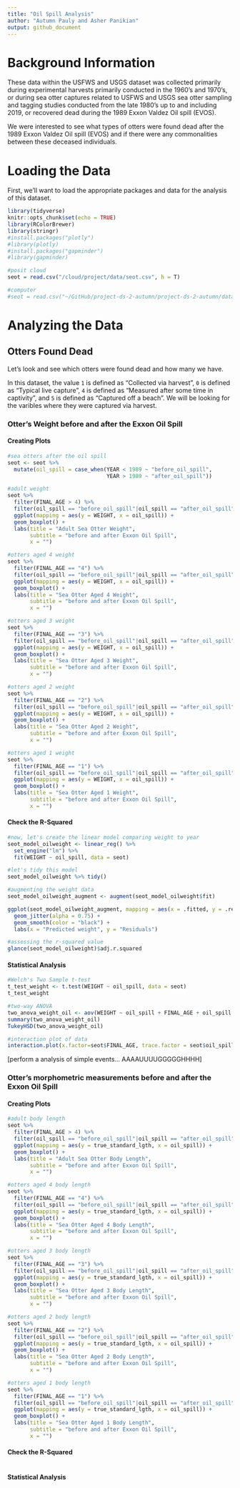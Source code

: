 ```yaml
---
title: "Oil Spill Analysis"
author: "Autumn Pauly and Asher Panikian"
output: github_document
---
```


# Background Information
These data within the USFWS and USGS dataset was collected primarily during experimental harvests primarily conducted in the 1960's and 1970's, or during sea otter captures related to USFWS and USGS sea otter sampling and tagging studies conducted from the late 1980's up to and including 2019, or recovered dead during the 1989 Exxon Valdez Oil spill (EVOS).

We were interested to see what types of otters were found dead after the 1989 Exxon Valdez Oil spill (EVOS) and if there were any commonalities between these deceased individuals. 

# Loading the Data
First, we'll want to load the appropriate packages and data for the analysis of this dataset.

```r
library(tidyverse)
knitr::opts_chunk$set(echo = TRUE)
library(RColorBrewer)
library(stringr)
#install.packages("plotly")
#library(plotly)
#install.packages("gapminder")
#library(gapminder)
```

```r
#posit cloud
seot = read.csv("/cloud/project/data/seot.csv", h = T)

#computer
#seot = read.csv("~/GitHub/project-ds-2-autumn/project-ds-2-autumn/data/seot.csv", h = T)
```

# Analyzing the Data

## Otters Found Dead
Let's look and see which otters were found dead and how many we have. 

In this dataset, the value `1` is defined as "Collected via harvest", `0` is defined as "Typical live capture", `4` is defined as "Measured after some time in captivity", and `5` is defined as "Captured off a beach". We will be looking for the varibles where they were captured via harvest. 

### Otter's Weight before and after the Exxon Oil Spill
#### Creating Plots

```r
#sea otters after the oil spill
seot <- seot %>% 
  mutate(oil_spill = case_when(YEAR < 1989 ~ "before_oil_spill", 
                               YEAR > 1989 ~ "after_oil_spill"))

#adult weight
seot %>% 
  filter(FINAL_AGE > 4) %>% 
  filter(oil_spill == "before_oil_spill"|oil_spill == "after_oil_spill") %>% 
  ggplot(mapping = aes(y = WEIGHT, x = oil_spill)) + 
  geom_boxplot() +
  labs(title = "Adult Sea Otter Weight", 
       subtitle = "before and after Exxon Oil Spill", 
       x = "")

#otters aged 4 weight
seot %>% 
  filter(FINAL_AGE == "4") %>%
  filter(oil_spill == "before_oil_spill"|oil_spill == "after_oil_spill") %>% 
  ggplot(mapping = aes(y = WEIGHT, x = oil_spill)) + 
  geom_boxplot() +
  labs(title = "Sea Otter Aged 4 Weight", 
       subtitle = "before and after Exxon Oil Spill", 
       x = "")

#otters aged 3 weight
seot %>% 
  filter(FINAL_AGE == "3") %>% 
  filter(oil_spill == "before_oil_spill"|oil_spill == "after_oil_spill") %>% 
  ggplot(mapping = aes(y = WEIGHT, x = oil_spill)) + 
  geom_boxplot() +
  labs(title = "Sea Otter Aged 3 Weight", 
       subtitle = "before and after Exxon Oil Spill", 
       x = "")

#otters aged 2 weight
seot %>% 
  filter(FINAL_AGE == "2") %>%
  filter(oil_spill == "before_oil_spill"|oil_spill == "after_oil_spill") %>% 
  ggplot(mapping = aes(y = WEIGHT, x = oil_spill)) + 
  geom_boxplot() +
  labs(title = "Sea Otter Aged 2 Weight", 
       subtitle = "before and after Exxon Oil Spill", 
       x = "")

#otters aged 1 weight
seot %>% 
  filter(FINAL_AGE == "1") %>%
  filter(oil_spill == "before_oil_spill"|oil_spill == "after_oil_spill") %>% 
  ggplot(mapping = aes(y = WEIGHT, x = oil_spill)) + 
  geom_boxplot() +
  labs(title = "Sea Otter Aged 1 Weight", 
       subtitle = "before and after Exxon Oil Spill", 
       x = "")
```

#### Check the R-Squared

```r
#now, let's create the linear model comparing weight to year
seot_model_oilweight <- linear_reg() %>%
  set_engine("lm") %>% 
  fit(WEIGHT ~ oil_spill, data = seot)

#let's tidy this model
seot_model_oilweight %>% tidy()

#augmenting the weight data
seot_model_oilweight_augment <- augment(seot_model_oilweight$fit)

ggplot(seot_model_oilweight_augment, mapping = aes(x = .fitted, y = .resid)) +
  geom_jitter(alpha = 0.75) +
  geom_smooth(color = "black") +
  labs(x = "Predicted weight", y = "Residuals")

#assessing the r-squared value
glance(seot_model_oilweight)$adj.r.squared
```


#### Statistical Analysis

```r
#Welch's Two Sample t-test
t_test_weight <- t.test(WEIGHT ~ oil_spill, data = seot)
t_test_weight

#two-way ANOVA
two_anova_weight_oil <- aov(WEIGHT ~ oil_spill + FINAL_AGE + oil_spill:FINAL_AGE, data = seot)
summary(two_anova_weight_oil)
TukeyHSD(two_anova_weight_oil)

#interaction plot of data
interaction.plot(x.factor=seot$FINAL_AGE, trace.factor = seot$oil_spill, response = seot$WEIGHT, type = "o",pch=16)

```

[perform a analysis of simple events... AAAAUUUUGGGGGHHHH]

### Otter's morphometric measurements before and after the Exxon Oil Spill
#### Creating Plots

```r
#adult body length
seot %>% 
  filter(FINAL_AGE > 4) %>% 
  filter(oil_spill == "before_oil_spill"|oil_spill == "after_oil_spill") %>% 
  ggplot(mapping = aes(y = true_standard_lgth, x = oil_spill)) + 
  geom_boxplot() +
  labs(title = "Adult Sea Otter Body Length", 
       subtitle = "before and after Exxon Oil Spill", 
       x = "")

#otters aged 4 body length
seot %>% 
  filter(FINAL_AGE == "4") %>%
  filter(oil_spill == "before_oil_spill"|oil_spill == "after_oil_spill") %>% 
  ggplot(mapping = aes(y = true_standard_lgth, x = oil_spill)) + 
  geom_boxplot() +
  labs(title = "Sea Otter Aged 4 Body Length", 
       subtitle = "before and after Exxon Oil Spill", 
       x = "")

#otters aged 3 body length
seot %>% 
  filter(FINAL_AGE == "3") %>% 
  filter(oil_spill == "before_oil_spill"|oil_spill == "after_oil_spill") %>% 
  ggplot(mapping = aes(y = true_standard_lgth, x = oil_spill)) + 
  geom_boxplot() +
  labs(title = "Sea Otter Aged 3 Body Length", 
       subtitle = "before and after Exxon Oil Spill", 
       x = "")

#otters aged 2 body length
seot %>% 
  filter(FINAL_AGE == "2") %>%
  filter(oil_spill == "before_oil_spill"|oil_spill == "after_oil_spill") %>% 
  ggplot(mapping = aes(y = true_standard_lgth, x = oil_spill)) + 
  geom_boxplot() +
  labs(title = "Sea Otter Aged 2 Body Length", 
       subtitle = "before and after Exxon Oil Spill", 
       x = "")

#otters aged 1 body length
seot %>% 
  filter(FINAL_AGE == "1") %>%
  filter(oil_spill == "before_oil_spill"|oil_spill == "after_oil_spill") %>% 
  ggplot(mapping = aes(y = true_standard_lgth, x = oil_spill)) + 
  geom_boxplot() +
  labs(title = "Sea Otter Aged 1 Body Length", 
       subtitle = "before and after Exxon Oil Spill", 
       x = "")
```

#### Check the R-Squared

```r

```

#### Statistical Analysis

```r

```






















